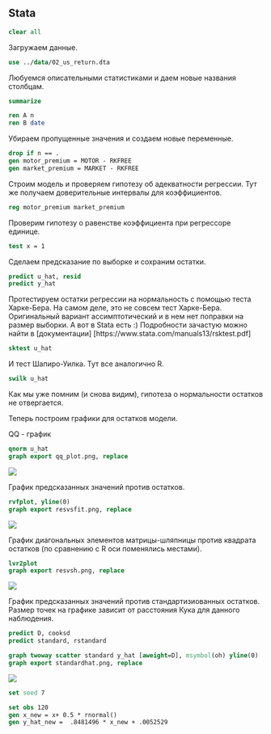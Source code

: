 ## Stata

```stata
clear all
```

Загружаем данные. 

```stata
use ../data/02_us_return.dta
```

Любуемся описательными статистиками и даем новые названия столбцам.

```stata
summarize
```

```stata
ren A n
ren B date
```

Убираем пропущенные значения и создаем новые переменные.

```stata
drop if n == .
gen motor_premium = MOTOR - RKFREE
gen market_premium = MARKET - RKFREE
```

Строим модель и проверяем гипотезу об адекватности регрессии. Тут же получаем доверительные интервалы для коэффициентов.

```stata
reg motor_premium market_premium
```

Проверим гипотезу о равенстве коэффициента при регрессоре единице. 

```stata
test x = 1
```

Сделаем предсказание по выборке и сохраним остатки.

```stata
predict u_hat, resid
predict y_hat
```

Протестируем остатки регрессии на нормальность с помощью теста Харке-Бера.
На самом деле, это не совсем тест Харке-Бера. 
Оригинальный вариант ассимптотический и в нем нет поправки на размер выборки.
А вот в Stata есть :) 
Подробности зачастую можно найти в [документации] [https://www.stata.com/manuals13/rsktest.pdf]

```stata
sktest u_hat
```

И тест Шапиро-Уилка. 
Тут все аналогично R.

```stata
swilk u_hat
```

Как мы уже помним (и снова видим), гипотеза о нормальности остатков не отвергается.

Теперь построим графики для остатков модели.

QQ - график

```stata
qnorm u_hat 
graph export qq_plot.png, replace
```
![](qq_plot.png)

График предсказанных значений против остатков.

```stata
rvfplot, yline(0)
graph export resvsfit.png, replace
```
![](resvsfit.png)

График диагональных элементов матрицы-шляпницы против квадрата остатков (по сравнению с R оси поменялись местами).

```stata
lvr2plot
graph export resvsh.png, replace
```
![](resvsh.png)

График предсказанных значений против стандартизиованных остатков.
Размер точек на графике зависит от расстояния Кука для данного наблюдения.

```stata
predict D, cooksd
predict standard, rstandard

graph twoway scatter standard y_hat [aweight=D], msymbol(oh) yline(0)
graph export standardhat.png, replace
```
![](standardhat.png)

```stata
set seed 7

set obs 120
gen x_new = x+ 0.5 * rnormal()
gen y_hat_new =  .8481496 * x_new + .0052529 
```


